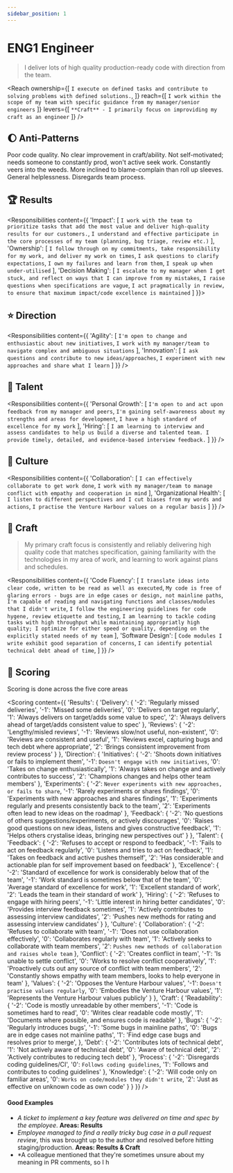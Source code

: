 ```yaml
---
sidebar_position: 1
---
```


# ENG1 Engineer

> I deliver lots of high quality production-ready code with direction from the team.


<Reach ownership={[
  `I execute on defined tasks and contribute to solving problems with defined solutions.`,
]} reach={[
  `I work within the scope of my team with specific guidance from my manager/senior engineers`
]} levers={[
  `**Craft** - I primarily focus on improviding my craft as an engineer`
]} />

## :moon:  Anti-Patterns

Poor code quality. No clear improvement in craft/ability. Not self-motivated; needs someone to constantly prod, won't active seek work. Constantly veers into the weeds. More inclined to blame-complain than roll up sleeves. General helplessness. Disregards team process.

## :trophy:  Results

<Responsibilities content={{
  'Impact': [
    `I work with the team to prioritize tasks that add the most value and deliver high-quality results for our customers.`,
    `I understand and effective participate in the core processes of my team (planning, bug triage, review etc.)`
  ],
  'Ownership': [
    `I follow through on my commitments, take responsibility for my work, and deliver my work on times`,
    `I ask questions to clarify expectations`,
    `I own my failures and learn from them`,
    `I speak up when under-utilised`
  ],
  'Decision Making': [
    `I escalate to my manager when I get stuck, and reflect on ways that I can improve from my mistakes`,
    `I raise questions when specifications are vague`,
    `I act pragmatically in review, to ensure that maximum impact/code excellence is maintained`
  ]
}}></Responsibilities>

## :star: Direction

<Responsibilities content={{
  'Agility': [
    `I'm open to change and enthusiastic about new initiatives`,
    `I work with my manager/team to navigate complex and ambiguous situations`
  ],
  'Innovation': [
    `I ask questions and contribute to new ideas/approaches`,
    `I experiment with new approaches and share what I learn`
  ]
}} />

## :evergreen_tree: Talent

<Responsibilities content={{
  'Personal Growth': [
    `I'm open to and act upon feedback from my manager and peers`,
    `I'm gaining self-awareness about my strengths and areas for development`,
    `I have a high standard of excellence for my work`
  ],
  'Hiring': [
    `I am learning to interview and assess candidates to help us build a diverse and talented team. I provide timely, detailed, and evidence-based interview feedback.`
  ]
}} />

## :rainbow: Culture

<Responsibilities content={{
  'Collaboration': [
    `I can effectively collaborate to get work done`,
    `I work with my manager/team to manage conflict with empathy and cooperation in mind`
  ],
  'Organizational Health': [
    `I listen to different perspectives and I cut biases from my words and actions`,
    `I practise the Venture Harbour values on a regular basis`
  ]
}} />

## :owl: Craft

> My primary craft focus is consistently and reliably delivering high quality code that matches specification, gaining familiarity with the technologies in my area of work, and learning to work against plans and schedules.

<Responsibilities content={{
  'Code Fluency': [
    `I translate ideas into clear code, written to be read as well as executed`,
    `My code is free of glaring errors - bugs are in edge cases or design, not mainline paths`,
    `I'm capable of reading and navigating functions and classes/modules that I didn't write`,
    `I follow the engineering guidelines for code hygene, review etiquette and testing`,
    `I am learning to tackle coding tasks with high throughput while maintaining appropriatly high quality; I optimize for either speed or quality, depending on the explicitly stated needs of my team`
  ],
  'Software Design': [
    `Code modules I write exhibit good separation of concerns`,
    `I can identify potential technical debt ahead of time`,
  ]
}} />

## :checkered_flag: Scoring

Scoring is done across the five core areas

<Scoring content={{
  'Results': {
    'Delivery': {
      '-2': 'Regularly missed deliveries',
      '-1': 'Missed some deliveries',
      '0': 'Delivers on target regularly',
      '1': 'Always delivers on target/adds some value to spec',
      '2': 'Always delivers ahead of target/adds consistent value to spec'
    },
    'Reviews': {
      '-2': 'Lengthy/misled reviews',
      '-1': 'Reviews slow/not useful, non-existent',
      '0': 'Reviews are consistent and useful',
      '1': 'Reviews excel, capturing bugs and tech debt where appropriate',
      '2': 'Brings consistent improvement from review process'
    }
  },
  'Direction': {
    'Initiatives': {
      '-2': 'Shoots down initiatives or fails to implement them',
      '-1': `Doesn't engage with new initiatives`,
      '0': 'Takes on change enthusiastically',
      '1': 'Always takes on change and actively contributes to success',
      '2': 'Champions changes and helps other team members'
    },
    'Experiments': {
      '-2': `Never experiments with new approaches, or fails to share`,
      '-1': 'Rarely experiments or shares findings',
      '0': 'Experiments with new approaches and shares findings',
      '1': 'Experiments regularly and presents consistently back to the team',
      '2': 'Experiments often lead to new ideas on the roadmap'
    },
    'Feedback': {
      '-2': 'No questions of others suggestions/experiments, or actively discourages',
      '0': 'Raises good questions on new ideas, listens and gives constructive feedback',
      '1': 'Helps others crystalise ideas, bringing new perspectives out'
    }
  },
  'Talent': {
    'Feedback': {
      '-2': 'Refuses to accept or respond to feedback',
      '-1': 'Fails to act on feedback regularly',
      '0': 'Listens and tries to act on feedback',
      '1': 'Takes on feedback and active pushes themself',
      '2': 'Has considerable and actionable plan for self improvement based on feedback'
    },
    'Excellence': {
      '-2': 'Standard of excellence for work is considerably below that of the team',
      '-1': 'Work standard is sometimes below that of the team', 
      '0': 'Average standard of excellence for work',
      '1': 'Excellent standard of work',
      '2': 'Leads the team in their standard of work'
    },
    'Hiring': {
      '-2': 'Refuses to engage with hiring peers',
      '-1': 'Little interest in hiring better candidates',
      '0': 'Provides interview feedback sometimes',
      '1': 'Actively contributes to assessing interview candidates',
      '2': 'Pushes new methods for rating and assessing interview candidates'
    }
  },
  'Culture': {
    'Collaboration': {
      '-2': 'Refuses to collaborate with team',
      '-1': 'Does not use collaboration effectively',
      '0': 'Collaborates regularly with team',
      '1': 'Actively seeks to collaborate with team members', 
      '2': `Pushes new methods of collaboration and raises whole team`
    },
    'Conflict': {
      '-2': 'Creates conflict in team',
      '-1': 'Is unable to settle conflict',
      '0': 'Works to resolve conflict cooperatively',
      '1': 'Proactively cuts out any source of conflict with team members',
      '2': 'Constantly shows empathy with team members, looks to help everyone in team'
    },
    'Values': {
      '-2': 'Opposes the Venture Harbour values',
      '-1': `Doesn't practise values regularly`,
      '0': 'Embodies the Venture Harbour values',
      '1': 'Represents the Venture Harbour values publicly'
    }
  },
  'Craft': {
    'Readability': {
      '-2': 'Code is mostly unreadable by other members',
      '-1': 'Code is sometimes hard to read',
      '0': 'Writes clear readable code mostly',
      '1': 'Documents where possible, and ensures code is readable'
    },
    'Bugs': {
      '-2': 'Regularly introduces bugs',
      '-1': 'Some bugs in mainline paths',
      '0': 'Bugs are in edge cases not mainline paths', 
      '1': 'Find edge case bugs and resolves prior to merge',
    },
    'Debt': {
      '-2': 'Contributes lots of technical debt', 
      '1': 'Not actively aware of technical debt', 
      '0': 'Aware of technical debt',
      '2': 'Actively contributes to reducing tech debt'
    },
    'Process': {
      '-2': 'Disregards coding guidelines/CI',
      '0': `Follows coding guidelines`,
      '1': 'Follows and contributes to coding guidelines'
    },
    'Knowledge': {
      '-2': 'Will code only on familiar areas',
      '0': `Works on code/modules they didn't write`,
      '2': 'Just as effective on unknown code as own code'
    }
  }
}} />

#### Good Examples

* *A ticket to implement a key feature was delivered on time and spec by the employee*. **Areas: Results**
* *Employee managed to find a really tricky bug case in a pull request review*, this was brought up to the author and resolved before hitting staging/production. **Areas: Results & Craft**
* *A colleague mentioned that they're sometimes unsure about my meaning in PR comments, so I h